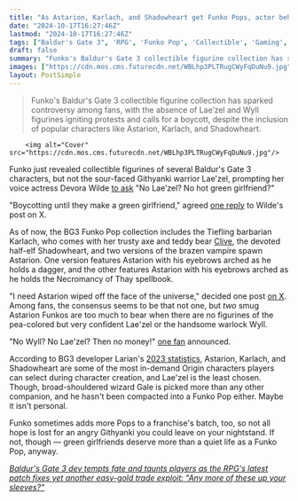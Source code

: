 ```yaml
---
title: "As Astarion, Karlach, and Shadowheart get Funko Pops, actor behind Baldur's Gate 3's least-popular companion asks 'No hot green girlfriend?'"
date: "2024-10-17T16:27:46Z"
lastmod: "2024-10-17T16:27:46Z"
tags: ["Baldur's Gate 3", 'RPG', 'Funko Pop', 'Collectible', 'Gaming', 'Larian Studios']
draft: false
summary: "Funko's Baldur's Gate 3 collectible figurine collection has sparked controversy among fans, with the absence of Lae’zel and Wyll figurines igniting protests and calls for a boycott, despite the inclusion of popular characters like Astarion, Karlach, and Shadowheart."
images: ["https://cdn.mos.cms.futurecdn.net/WBLhp3PLTRugCWyFqDuNu9.jpg"]
layout: PostSimple
---
```

> Funko's Baldur's Gate 3 collectible figurine collection has sparked controversy among fans, with the absence of Lae’zel and Wyll figurines igniting protests and calls for a boycott, despite the inclusion of popular characters like Astarion, Karlach, and Shadowheart.


        <img alt="Cover" src="https://cdn.mos.cms.futurecdn.net/WBLhp3PLTRugCWyFqDuNu9.jpg"/>
        
Funko just revealed collectible figurines of several Baldur's Gate 3 characters, but not the sour-faced Githyanki warrior Lae'zel, prompting her voice actress Devora Wilde [<u>to ask</u>](https://x.com/Devora_Wilde/status/1846731707006754969) "No Lae’zel? No hot green girlfriend?"

"Boycotting until they make a green girlfriend," agreed [<u>one reply</u>](https://x.com/icarriancarion/status/1846733585618735521) to Wilde's post on X. 

As of now, the BG3 Funko Pop collection includes the Tiefling barbarian Karlach, who comes with her trusty axe and teddy bear [<u>Clive</u>](https://www.reddit.com/r/BaldursGate3/comments/15phgjg/just_found_out_that_karlach_has_a_teddy_bear/), the devoted half-elf Shadowheart, and two versions of the brazen vampire spawn Astarion. One version features Astarion with his eyebrows arched as he holds a dagger, and the other features Astarion with his eyebrows arched as he holds the Necromancy of Thay spellbook. 

"I need Astarion wiped off the face of the universe," decided one post [<u>on X</u>](https://x.com/Jbandos/status/1846875940883710177). Among fans, the consensus seems to be that not one, but *two* smug Astarion Funkos are too much to bear when there are no figurines of the pea-colored but very confident Lae'zel or the handsome warlock Wyll. 

"No Wyll? No Lae'zel? Then no money!" [<u>one fan</u>](https://x.com/cannabisbutch/status/1846890433072202173) announced. 

According to BG3 developer Larian's [<u>2023 statistics</u>](https://baldursgate3.game/news/community-update-23-here-s-to-you_83), Astarion, Karlach, and Shadowheart are some of the most in-demand Origin characters players can select during character creation, and Lae'zel is the least chosen. Though, broad-shouldered wizard Gale is picked more than any other companion, and he hasn't been compacted into a Funko Pop either. Maybe it isn't personal. 

Funko sometimes adds more Pops to a franchise's batch, too, so not all hope is lost for an angry Githyanki you could leave on your nightstand. If not, though — green girlfriends deserve more than a quiet life as a Funko Pop, anyway. 

[<u><em>Baldur's Gate 3 dev tempts fate and taunts players as the RPG's latest patch fixes yet another easy-gold trade exploit: "Any more of these up your sleeves?"</em></u>](https://www.gamesradar.com/games/rpg/baldurs-gate-3-dev-tempts-fate-and-taunts-players-as-the-rpgs-latest-patch-fixes-yet-another-easy-gold-trade-exploit-any-more-of-these-up-your-sleeves/)
        